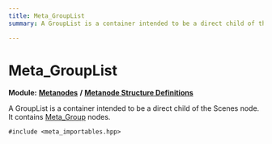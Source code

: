 ```yaml
---
title: Meta_GroupList
summary: A GroupList is a container intended to be a direct child of the Scenes node. It contains Meta_Group nodes. 

---
```


# Meta_GroupList

**Module:** **[Metanodes](../Modules/group__api__metanodes.mdx)** **/** **[Metanode Structure Definitions](../Modules/group__api__metadefs.mdx)**



A GroupList is a container intended to be a direct child of the Scenes node. It contains [Meta_Group](../Classes/struct_meta___group.mdx) nodes. 


`#include <meta_importables.hpp>`

